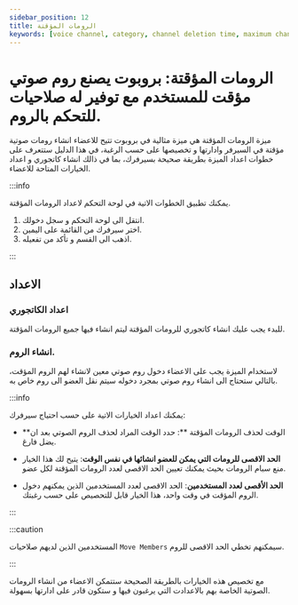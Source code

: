 ```yaml
---
sidebar_position: 12
title: الرومات المؤقتة
keywords: [voice channel, category, channel deletion time, maximum channels per user, maximum users per channel] 
---
```


# الرومات المؤقتة: بروبوت يصنع روم صوتي مؤقت للمستخدم مع توفير له صلاحيات للتحكم بالروم.

ميزة الرومات المؤقتة هي ميزة مثالية في بروبوت تتيح للاعضاء انشاء رومات صوتية مؤقتة في السيرفر وادارتها و تخصيصها على حسب الرغبة، في هذا الدليل ستتعرف على خطوات اعداد الميزة بطريقة صحيحة بسيرفرك، بما في ذالك انشاء كاتجوري و اعداد الخيارات المتاحة للاعضاء.

:::info

يمكنك تطبيق الخطوات الاتية في لوحة التحكم لاعداد الرومات المؤقتة.

1. انتقل الى لوحة التحكم و سجل دخولك. 
2. اختر سيرفرك من القائمة على اليمين.
3. اذهب الى القسم و تأكد من تفعيله.
 
:::

## الاعداد

### اعداد الكاتجوري

للبدء يجب عليك انشاء كاتجوري للرومات المؤقتة ليتم انشاء فيها جميع الرومات المؤقتة.

### انشاء الروم.

لاستخدام الميزة يجب على الاعضاء دخول روم صوتي معين لانشاء لهم الروم المؤقت، بالتالي ستحتاج الى انشاء روم صوتي بمجرد دخوله سيتم نقل العضو الى روم خاص به.

:::info

يمكنك اعداد الخيارات الاتية على حسب احتياج سيرفرك:

- **الوقت لحذف الرومات المؤقتة **: حدد الوقت المراد لحذف الروم الصوتي بعد ان يضل فارغ.

- **الحد الاقصى للرومات التي يمكن للعضو انشائها في نفس الوقت**: يتيح لك هذا الخيار منع سبام الرومات بحيث يمكنك تعيين الحد الاقصى لعدد الرومات المؤقتة لكل عضو.

- **الحد الأقصى لعدد المستخدمين**: الحد الاقصى لعدد المستخدمين الذين يمكنهم دخول الروم المؤقت في وقت واحد، هذا الخيار قابل للتحصيص على حسب رغبتك.

:::

:::caution

المستخدمين الذين لديهم صلاحيات `Move Members` سيمكنهم تخطي الحد الاقصى للروم.

:::

مع تخصيص هذه الخيارات بالطريقة الصحيحة ستتمكن الاعضاء من انشاء الرومات الصوتية الخاصة بهم بالاعدادت التي يرغبون فيها و ستكون قادر على ادارتها بسهولة.
